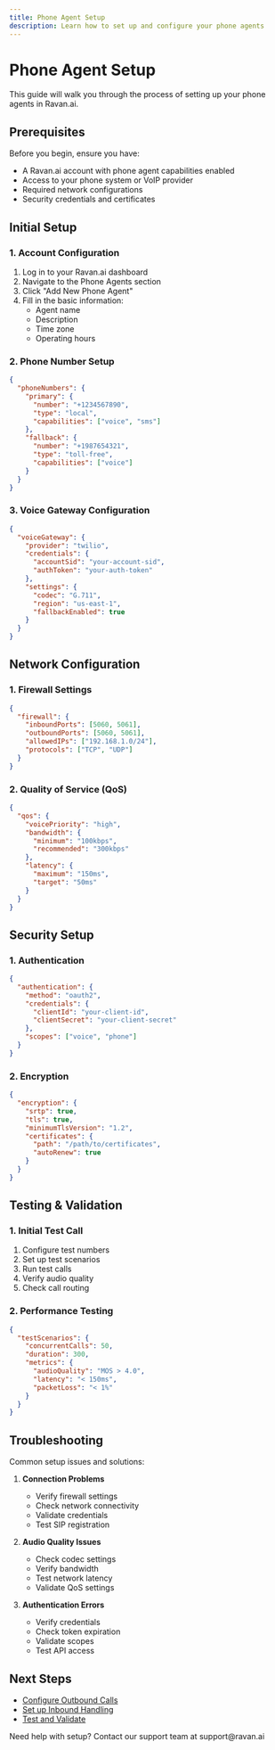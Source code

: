 ```yaml
---
title: Phone Agent Setup
description: Learn how to set up and configure your phone agents
---
```


# Phone Agent Setup

This guide will walk you through the process of setting up your phone agents in Ravan.ai.

## Prerequisites

Before you begin, ensure you have:

- A Ravan.ai account with phone agent capabilities enabled
- Access to your phone system or VoIP provider
- Required network configurations
- Security credentials and certificates

## Initial Setup

### 1. Account Configuration

1. Log in to your Ravan.ai dashboard
2. Navigate to the Phone Agents section
3. Click "Add New Phone Agent"
4. Fill in the basic information:
   - Agent name
   - Description
   - Time zone
   - Operating hours

### 2. Phone Number Setup

```json
{
  "phoneNumbers": {
    "primary": {
      "number": "+1234567890",
      "type": "local",
      "capabilities": ["voice", "sms"]
    },
    "fallback": {
      "number": "+1987654321",
      "type": "toll-free",
      "capabilities": ["voice"]
    }
  }
}
```

### 3. Voice Gateway Configuration

```json
{
  "voiceGateway": {
    "provider": "twilio",
    "credentials": {
      "accountSid": "your-account-sid",
      "authToken": "your-auth-token"
    },
    "settings": {
      "codec": "G.711",
      "region": "us-east-1",
      "fallbackEnabled": true
    }
  }
}
```

## Network Configuration

### 1. Firewall Settings

```json
{
  "firewall": {
    "inboundPorts": [5060, 5061],
    "outboundPorts": [5060, 5061],
    "allowedIPs": ["192.168.1.0/24"],
    "protocols": ["TCP", "UDP"]
  }
}
```

### 2. Quality of Service (QoS)

```json
{
  "qos": {
    "voicePriority": "high",
    "bandwidth": {
      "minimum": "100kbps",
      "recommended": "300kbps"
    },
    "latency": {
      "maximum": "150ms",
      "target": "50ms"
    }
  }
}
```

## Security Setup

### 1. Authentication

```json
{
  "authentication": {
    "method": "oauth2",
    "credentials": {
      "clientId": "your-client-id",
      "clientSecret": "your-client-secret"
    },
    "scopes": ["voice", "phone"]
  }
}
```

### 2. Encryption

```json
{
  "encryption": {
    "srtp": true,
    "tls": true,
    "minimumTlsVersion": "1.2",
    "certificates": {
      "path": "/path/to/certificates",
      "autoRenew": true
    }
  }
}
```

## Testing & Validation

### 1. Initial Test Call

1. Configure test numbers
2. Set up test scenarios
3. Run test calls
4. Verify audio quality
5. Check call routing

### 2. Performance Testing

```json
{
  "testScenarios": {
    "concurrentCalls": 50,
    "duration": 300,
    "metrics": {
      "audioQuality": "MOS > 4.0",
      "latency": "< 150ms",
      "packetLoss": "< 1%"
    }
  }
}
```

## Troubleshooting

Common setup issues and solutions:

1. **Connection Problems**
   - Verify firewall settings
   - Check network connectivity
   - Validate credentials
   - Test SIP registration

2. **Audio Quality Issues**
   - Check codec settings
   - Verify bandwidth
   - Test network latency
   - Validate QoS settings

3. **Authentication Errors**
   - Verify credentials
   - Check token expiration
   - Validate scopes
   - Test API access

## Next Steps

- [Configure Outbound Calls](/agents/phone-agents/outbound-basics)
- [Set up Inbound Handling](/agents/phone-agents/inbound-handling)
- [Test and Validate](/agents/phone-agents/testing)

<Callout type="info">
  Need help with setup? Contact our support team at support@ravan.ai
</Callout> 